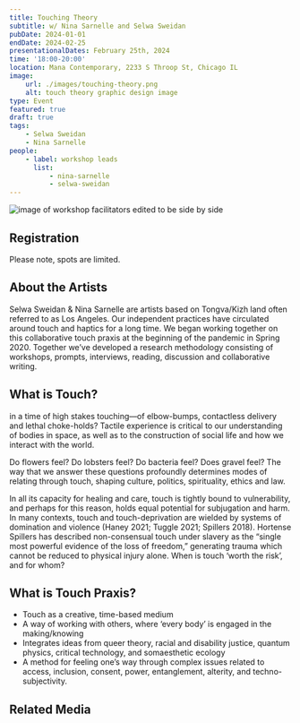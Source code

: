 ```yaml
---
title: Touching Theory
subtitle: w/ Nina Sarnelle and Selwa Sweidan
pubDate: 2024-01-01
endDate: 2024-02-25
presentationalDates: February 25th, 2024
time: '18:00-20:00'
location: Mana Contemporary, 2233 S Throop St, Chicago IL
image:
    url: ./images/touching-theory.png
    alt: touch theory graphic design image
type: Event
featured: true
draft: true
tags:
    - Selwa Sweidan
    - Nina Sarnelle
people:
    - label: workshop leads
      list:
          - nina-sarnelle
          - selwa-sweidan
---
```



![image of workshop facilitators edited to be side by side](./images/touch-theory.jpg)

## Registration

Please note, spots are limited.

<LinkButton text="REGISTER HERE" url="https://forms.gle/JNt32R64HC97aDwr7" />

## About the Artists

Selwa Sweidan & Nina Sarnelle are artists based on Tongva/Kizh land often referred to as Los
Angeles. Our independent practices have circulated around touch and haptics for a long time.
We began working together on this collaborative touch praxis at the beginning of the
pandemic in Spring 2020. Together we’ve developed a research methodology consisting of
workshops, prompts, interviews, reading, discussion and collaborative writing.

## What is Touch?

in a time of high stakes touching—of elbow-bumps,
contactless delivery and lethal choke-holds? Tactile
experience is critical to our understanding of bodies in
space, as well as to the construction of social life and how we
interact with the world.

Do flowers feel? Do lobsters feel? Do bacteria feel? Does gravel feel? The way that we answer these questions
profoundly determines modes of relating through touch, shaping culture, politics, spirituality, ethics and law.

In all its capacity for healing and care, touch is tightly bound to vulnerability, and perhaps for this reason, holds equal
potential for subjugation and harm. In many contexts, touch and touch-deprivation are wielded by systems of domination
and violence (Haney 2021; Tuggle 2021; Spillers 2018). Hortense Spillers has described non-consensual touch under slavery
as the “single most powerful evidence of the loss of freedom,” generating trauma which cannot be reduced to physical
injury alone. When is touch ‘worth the risk’, and for whom?

## What is Touch Praxis?

-   Touch as a creative, time-based medium
-   A way of working with others, where ‘every body’ is engaged
    in the making/knowing
-   Integrates ideas from queer theory, racial and disability
    justice, quantum physics, critical technology, and
    somaesthetic ecology
-   A method for feeling one’s way through complex issues
    related to access, inclusion, consent, power, entanglement,
    alterity, and techno-subjectivity.

## Related Media

<Vimeo id="545218043" />
